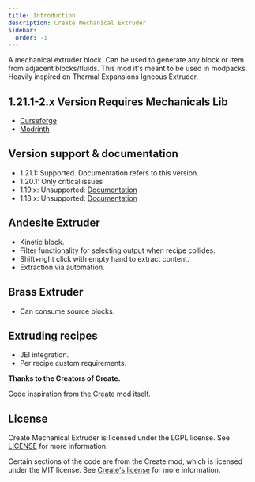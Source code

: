 ```yaml
---
title: Introduction
description: Create Mechanical Extruder
sidebar:
  order: -1
---
```

A mechanical extruder block. Can be used to generate any block or item from adjacent blocks/fluids.
This mod it's meant to be used in modpacks.
Heavily inspired on Thermal Expansions Igneous Extruder.

## 1.21.1-2.x Version Requires Mechanicals Lib
- [Curseforge](https://www.curseforge.com/minecraft/mc-mods/mechanicals-lib "Curseforge")
- [Modrinth](https://modrinth.com/mod/mechanicals-lib "Modrinth")

## Version support & documentation
- 1.21.1: Supported. Documentation refers to this version.
- 1.20.1: Only critical issues
- 1.19.x: Unsupported: [Documentation](https://github.com/oierbravo/create-mechanical-extruder/tree/mc1.19/dev "Documentation")
- 1.18.x: Unsupported: [Documentation](https://github.com/oierbravo/create-mechanical-extruder/tree/mc1.18/dev "Documentation")

## Andesite Extruder
- Kinetic block.
- Filter functionality for selecting output when recipe collides.
- Shift+right click with empty hand to extract content.
- Extraction via automation.

## Brass Extruder
- Can consume source blocks.

## Extruding recipes
- JEI integration.
- Per recipe custom requirements.

**Thanks to the Creators of Create.**

Code inspiration from the [Create](https://www.curseforge.com/minecraft/mc-mods/create "Create") mod itself.

## License
Create Mechanical Extruder is licensed under the LGPL license. See [LICENSE](LICENSE) for more information.

Certain sections of the code are from the Create mod, which is licensed under the MIT license. See [Create's license](https://github.com/Creators-of-Create/Create/blob/mc1.18/dev/LICENSE) for more information.
